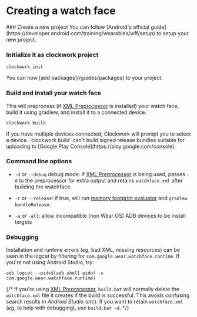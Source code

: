 
# Creating a watch face

<Steps>
### Create a new project
You can follow [Android's official guide](https://developer.android.com/training/wearables/wff/setup) to setup your new project.

### Initialize it as clockwork project

```shell
clockwork init
```

<Callout type="info">
  You can now [add packages](/guides/packages) to your project.
</Callout>

### Build and install your watch face

This will preprocess (if [XML Preprocessor](https://github.com/gondwanasoft/xml-preprocessor) is installed) your watch face, build it using gradlew, and install it to a connected device.

```shell
clockwork build
```

<Callout type="info">
  If you have multiple devices connected, Clockwork will prompt you to select a
  device.
</Callout>
<Callout type="warning">
  `clockwork build` can't build signed release bundles suitable for uploading to
  [Google Play Console](https://play.google.com/console).
</Callout>

</Steps>

### Command line options

- `-d` or `--debug` debug mode: if [XML Preprocessor](https://github.com/gondwanasoft/xml-preprocessor) is being used, passes `-d` to the preprocessor for extra output and retains `watchface.xml` after building the watchface.

- `-r` or `--release`: if true, will run [memory footprint evaluator](https://github.com/google/watchface/tree/main/play-validations) and `gradlew bundleRelease`.

- `-a` or `-all`: allow incompatible (non Wear OS) ADB devices to be install targets

### Debugging

Installation and runtime errors (_eg_, bad XML, missing resources) can be seen in the logcat by filtering for `com.google.wear.watchface.runtime`. If you're not using Android Studio, try:

```shell
adb logcat --pid=$(adb shell pidof -s com.google.wear.watchface.runtime)
```

{/* If you're using [XML Preprocessor](https://github.com/gondwanasoft/xml-preprocessor), `build.bat` will normally delete the `watchface.xml` file it creates if the build is successful. This avoids confusing search results in _Android Studio_ (_etc_). If you want to retain `watchface.xml` (_eg_, to help with debugging), use `build.bat -d`. */}

